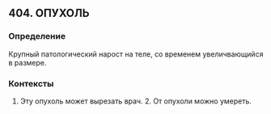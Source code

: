## 404. ОПУХОЛЬ
### Определение
Крупный патологический нарост на теле, со временем увеличвающийся в размере.

### Контексты
1. Эту опухоль может вырезать врач. 2. От опухоли можно умереть.

